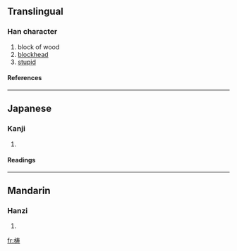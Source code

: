{{see|檮}}

==Translingual==
===Han character===
{{Han char|rn=75|rad=木|as=07|sn=11|four=|canj=木手大戈 (DQKI)}}
# block of wood
# [[blockhead]]
# [[stupid]]
====References====
{{Han ref|kx=0531.131|hdz=21209.041|uh=68BC|ud=26812}}

----
==Japanese==
===Kanji===
{{ja-kanji|grade=|rs=木07}}
# {{defn|Japanese}} 
====Readings====
{{ja-readings|on=[[とう]] (tō)|kun=[[きりかぶ]] (kirikabu), [[おろか]] (oroka), [[つく]] (tsuku)}}

----
==Mandarin==
===Hanzi===
{{cmn-hanzi|tra=檮|pin=[[dǎo]] (dao3), [[táo]] (tao2)|wg=tao<sup>3</sup>, t'ao<sup>2</sup>}}
# {{defn|Mandarin}}

[[fr:梼]]